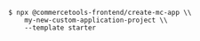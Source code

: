 ```
$ npx @commercetools-frontend/create-mc-app \\
    my-new-custom-application-project \\
    --template starter
```
